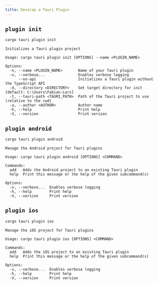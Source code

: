 ```yaml
---
title: Develop a Tauri Plugin
---
```



<Stub />

## `plugin init`

```sh
cargo tauri plugin init
```

```
Initializes a Tauri plugin project

Usage: cargo tauri plugin init [OPTIONS] --name <PLUGIN_NAME>

Options:
  -n, --name <PLUGIN_NAME>       Name of your Tauri plugin
  -v, --verbose...               Enables verbose logging
      --no-api                   Initializes a Tauri plugin without the TypeScript API
  -d, --directory <DIRECTORY>    Set target directory for init [default: C:\Users\Fabian-Lars]
  -t, --tauri-path <TAURI_PATH>  Path of the Tauri project to use (relative to the cwd)
  -a, --author <AUTHOR>          Author name
  -h, --help                     Print help
  -V, --version                  Print version
```

## `plugin android`

```sh
cargo tauri plugin android
```

```
Manage the Android project for Tauri plugins

Usage: cargo tauri plugin android [OPTIONS] <COMMAND>

Commands:
  add   Adds the Android project to an existing Tauri plugin
  help  Print this message or the help of the given subcommand(s)

Options:
  -v, --verbose...  Enables verbose logging
  -h, --help        Print help
  -V, --version     Print version
```

## `plugin ios`

```sh
cargo tauri plugin ios
```

```
Manage the iOS project for Tauri plugins

Usage: cargo tauri plugin ios [OPTIONS] <COMMAND>

Commands:
  add   Adds the iOS project to an existing Tauri plugin
  help  Print this message or the help of the given subcommand(s)

Options:
  -v, --verbose...  Enables verbose logging
  -h, --help        Print help
  -V, --version     Print version
```
